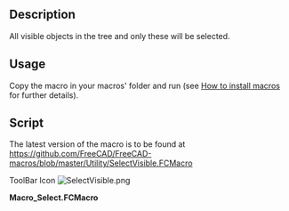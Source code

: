 <languages/>

<div lang="en" dir="ltr" class="mw-content-ltr">
{{Macro
|Name=Macro SelectVisible
|Icon=SelectVisible.png
|Description=All visible objects in the tree and only these will be selected.
|Author=galou_breizh
|Version=1.0
|Date=2016-04-08
|FCVersion=All
|Download=[https://wiki.freecad.org/images/5/51/SelectVisible.png ToolBar Icon]
}}
</div>

<div lang="en" dir="ltr" class="mw-content-ltr">
==Description==
</div>

<div lang="en" dir="ltr" class="mw-content-ltr">
All visible objects in the tree and only these will be selected.
</div>

{{Codeextralink|https://raw.githubusercontent.com/FreeCAD/FreeCAD-macros/master/Utility/SelectVisible.FCMacro}}

<div lang="en" dir="ltr" class="mw-content-ltr">
==Usage==
</div>

<div lang="en" dir="ltr" class="mw-content-ltr">
Copy the macro in your macros' folder and run (see [[How_to_install_macros|How to install macros]] for further details).
</div>

<div lang="en" dir="ltr" class="mw-content-ltr">
==Script==
</div>

<div lang="en" dir="ltr" class="mw-content-ltr">
The latest version of the macro is to be found at https://github.com/FreeCAD/FreeCAD-macros/blob/master/Utility/SelectVisible.FCMacro
</div>

<div lang="en" dir="ltr" class="mw-content-ltr">
ToolBar Icon [[Image:SelectVisible.png]]
</div>

'''Macro_Select.FCMacro'''
{{MacroCode|code=
# FreeCAD Macro SelectVisible

__Name__ = 'Select Visible'
__Comment__ = 'All visible objects in the tree will be selected'
__Web__ = 'https://wiki.freecad.org/Macro_SelectVisible'
__Wiki__ = 'https://wiki.freecad.org/Macro_SelectVisible'
__Icon__ = 'https://wiki.freecad.org/images/5/51/SelectVisible.png'
__Help__ = 'All visible objects in the tree and only these will be selected'
__Author__ = 'galou_breizh'
__Version__ = '1.0'
__Status__ = 'Production'
__Requires__ = ''

import FreeCAD as App
import FreeCADGui as Gui

doc = App.activeDocument()

if not doc:
    App.Console.PrintWarning('SelectVisible: no active document')
else:
    Gui.Selection.clearSelection()
    for o in doc.Objects:
        if o.ViewObject.Visibility:
            Gui.Selection.addSelection(o)
}}
{{clear}}